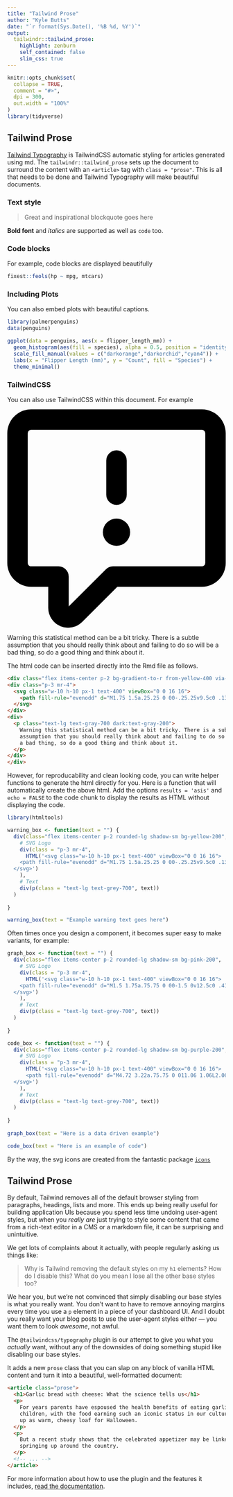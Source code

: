 ```yaml
---
title: "Tailwind Prose"
author: "Kyle Butts"
date: "`r format(Sys.Date(), '%B %d, %Y')`"
output: 
  tailwindr::tailwind_prose:
    highlight: zenburn
    self_contained: false
    slim_css: true
---
```


```r
knitr::opts_chunk$set(
  collapse = TRUE,
  comment = "#>",
  dpi = 300,
  out.width = "100%"
)
library(tidyverse)
```

## Tailwind Prose

[Tailwind Typography](https://github.com/tailwindlabs/tailwindcss-typography) is TailwindCSS automatic styling for articles generated using md. The `tailwindr::tailwind_prose` sets up the document to surround the content with an `<article>` tag with `class = "prose"`. This is all that needs to be done and Tailwind Typography will make beautiful documents.

### Text style

> Great and inspirational blockquote goes here 

**Bold font** and *italics* are supported as well as `code` too.


### Code blocks
For example, code blocks are displayed beautifully

```r
fixest::feols(hp ~ mpg, mtcars)
```



### Including Plots

You can also embed plots with beautiful captions.

```r
library(palmerpenguins)
data(penguins)

ggplot(data = penguins, aes(x = flipper_length_mm)) +
  geom_histogram(aes(fill = species), alpha = 0.5, position = "identity") +
  scale_fill_manual(values = c("darkorange","darkorchid","cyan4")) +
  labs(x = "Flipper Length (mm)", y = "Count", fill = "Species") +
  theme_minimal()
```







### TailwindCSS 

You can also use TailwindCSS within this document. For example

<div class="flex items-center p-2 rounded-lg shadow-sm bg-yellow-200 ">
<div class="p-3 mr-4">
  <svg class="w-10 h-10 px-1 text-400" viewBox="0 0 16 16">
    <path fill-rule="evenodd" d="M1.75 1.5a.25.25 0 00-.25.25v9.5c0 .138.112.25.25.25h2a.75.75 0 01.75.75v2.19l2.72-2.72a.75.75 0 01.53-.22h6.5a.25.25 0 00.25-.25v-9.5a.25.25 0 00-.25-.25H1.75zM0 1.75C0 .784.784 0 1.75 0h12.5C15.216 0 16 .784 16 1.75v9.5A1.75 1.75 0 0114.25 13H8.06l-2.573 2.573A1.457 1.457 0 013 14.543V13H1.75A1.75 1.75 0 010 11.25v-9.5zM9 9a1 1 0 11-2 0 1 1 0 012 0zm-.25-5.25a.75.75 0 00-1.5 0v2.5a.75.75 0 001.5 0v-2.5z"></path>
  </svg>
</div>
<div>
  <p class="text-lg text-gray-700 dark:text-gray-200">
    Warning this statistical method can be a bit tricky. There is a subtle 
    assumption that you should really think about and failing to do so will be 
    a bad thing, so do a good thing and think about it.
  </p>
</div>
</div>

The html code can be inserted directly into the Rmd file as follows.
```html
<div class="flex items-center p-2 bg-gradient-to-r from-yellow-400 via-red-500 to-pink-500 rounded-lg shadow-sm">
<div class="p-3 mr-4">
  <svg class="w-10 h-10 px-1 text-400" viewBox="0 0 16 16">
    <path fill-rule="evenodd" d="M1.75 1.5a.25.25 0 00-.25.25v9.5c0 .138.112.25.25.25h2a.75.75 0 01.75.75v2.19l2.72-2.72a.75.75 0 01.53-.22h6.5a.25.25 0 00.25-.25v-9.5a.25.25 0 00-.25-.25H1.75zM0 1.75C0 .784.784 0 1.75 0h12.5C15.216 0 16 .784 16 1.75v9.5A1.75 1.75 0 0114.25 13H8.06l-2.573 2.573A1.457 1.457 0 013 14.543V13H1.75A1.75 1.75 0 010 11.25v-9.5zM9 9a1 1 0 11-2 0 1 1 0 012 0zm-.25-5.25a.75.75 0 00-1.5 0v2.5a.75.75 0 001.5 0v-2.5z"></path>
  </svg>
</div>
<div>
  <p class="text-lg text-gray-700 dark:text-gray-200">
    Warning this statistical method can be a bit tricky. There is a subtle 
    assumption that you should really think about and failing to do so will be 
    a bad thing, so do a good thing and think about it.
  </p>
</div>
</div>
```

However, for reproducability and clean looking code, you can write helper functions to generate the html directly for you. Here is a function that will automatically create the above html. Add the options `results = 'asis'` and `echo = FALSE` to the code chunk to display the results as HTML without displaying the code.

```r
library(htmltools)

warning_box <- function(text = "") {
  div(class="flex items-center p-2 rounded-lg shadow-sm bg-yellow-200",
    # SVG Logo
    div(class = "p-3 mr-4", 
      HTML('<svg class="w-10 h-10 px-1 text-400" viewBox="0 0 16 16">
    <path fill-rule="evenodd" d="M1.75 1.5a.25.25 0 00-.25.25v9.5c0 .138.112.25.25.25h2a.75.75 0 01.75.75v2.19l2.72-2.72a.75.75 0 01.53-.22h6.5a.25.25 0 00.25-.25v-9.5a.25.25 0 00-.25-.25H1.75zM0 1.75C0 .784.784 0 1.75 0h12.5C15.216 0 16 .784 16 1.75v9.5A1.75 1.75 0 0114.25 13H8.06l-2.573 2.573A1.457 1.457 0 013 14.543V13H1.75A1.75 1.75 0 010 11.25v-9.5zM9 9a1 1 0 11-2 0 1 1 0 012 0zm-.25-5.25a.75.75 0 00-1.5 0v2.5a.75.75 0 001.5 0v-2.5z"></path>
  </svg>')  
    ),
    # Text
    div(p(class = "text-lg text-grey-700", text))
  )
  
}

warning_box(text = "Example warning text goes here")
```

Often times once you design a component, it becomes super easy to make variants, for example: 

```r
graph_box <- function(text = "") {
  div(class="flex items-center p-2 rounded-lg shadow-sm bg-pink-200",
    # SVG Logo
    div(class = "p-3 mr-4", 
      HTML('<svg class="w-10 h-10 px-1 text-400" viewBox="0 0 16 16">
    <path fill-rule="evenodd" d="M1.5 1.75a.75.75 0 00-1.5 0v12.5c0 .414.336.75.75.75h14.5a.75.75 0 000-1.5H1.5V1.75zm14.28 2.53a.75.75 0 00-1.06-1.06L10 7.94 7.53 5.47a.75.75 0 00-1.06 0L3.22 8.72a.75.75 0 001.06 1.06L7 7.06l2.47 2.47a.75.75 0 001.06 0l5.25-5.25z"></path>
  </svg>')  
    ),
    # Text
    div(p(class = "text-lg text-grey-700", text))
  )
  
}

code_box <- function(text = "") {
  div(class="flex items-center p-2 rounded-lg shadow-sm bg-purple-200",
    # SVG Logo
    div(class = "p-3 mr-4", 
      HTML('<svg class="w-10 h-10 px-1 text-400" viewBox="0 0 16 16">
      <path fill-rule="evenodd" d="M4.72 3.22a.75.75 0 011.06 1.06L2.06 8l3.72 3.72a.75.75 0 11-1.06 1.06L.47 8.53a.75.75 0 010-1.06l4.25-4.25zm6.56 0a.75.75 0 10-1.06 1.06L13.94 8l-3.72 3.72a.75.75 0 101.06 1.06l4.25-4.25a.75.75 0 000-1.06l-4.25-4.25z"></path>
  </svg>')  
    ),
    # Text
    div(p(class = "text-lg text-grey-700", text))
  )
  
}
  
graph_box(text = "Here is a data driven example")
```

```r
code_box(text = "Here is an example of code")
```

By the way, the svg icons are created from the fantastic package [`icons`](https://github.com/mitchelloharawild/icons)




## Tailwind Prose

By default, Tailwind removes all of the default browser styling from paragraphs, headings, lists and more. This ends up being really useful for building application UIs because you spend less time undoing user-agent styles, but when you _really are_ just trying to style some content that came from a rich-text editor in a CMS or a markdown file, it can be surprising and unintuitive.

We get lots of complaints about it actually, with people regularly asking us things like:

> Why is Tailwind removing the default styles on my `h1` elements? How do I disable this? What do you mean I lose all the other base styles too?

We hear you, but we're not convinced that simply disabling our base styles is what you really want. You don't want to have to remove annoying margins every time you use a `p` element in a piece of your dashboard UI. And I doubt you really want your blog posts to use the user-agent styles either — you want them to look _awesome_, not awful.

The `@tailwindcss/typography` plugin is our attempt to give you what you _actually_ want, without any of the downsides of doing something stupid like disabling our base styles.

It adds a new `prose` class that you can slap on any block of vanilla HTML content and turn it into a beautiful, well-formatted document:

```html
<article class="prose">
  <h1>Garlic bread with cheese: What the science tells us</h1>
  <p>
    For years parents have espoused the health benefits of eating garlic bread with cheese to their
    children, with the food earning such an iconic status in our culture that kids will often dress
    up as warm, cheesy loaf for Halloween.
  </p>
  <p>
    But a recent study shows that the celebrated appetizer may be linked to a series of rabies cases
    springing up around the country.
  </p>
  <!-- ... -->
</article>
```

For more information about how to use the plugin and the features it includes, [read the documentation](https://github.com/tailwindcss/typography/blob/master/README.md).


